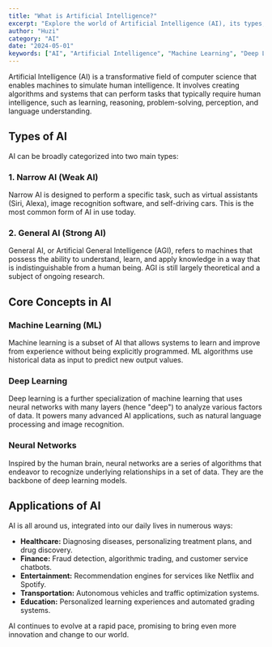 ```yaml
---
title: "What is Artificial Intelligence?"
excerpt: "Explore the world of Artificial Intelligence (AI), its types, applications, and impact on our daily lives. Understand the basics of machine learning, deep learning, and neural networks."
author: "Huzi"
category: "AI"
date: "2024-05-01"
keywords: ["AI", "Artificial Intelligence", "Machine Learning", "Deep Learning", "Technology"]
---
```


Artificial Intelligence (AI) is a transformative field of computer science that enables machines to simulate human intelligence. It involves creating algorithms and systems that can perform tasks that typically require human intelligence, such as learning, reasoning, problem-solving, perception, and language understanding.

## Types of AI

AI can be broadly categorized into two main types:

### 1. Narrow AI (Weak AI)
Narrow AI is designed to perform a specific task, such as virtual assistants (Siri, Alexa), image recognition software, and self-driving cars. This is the most common form of AI in use today.

### 2. General AI (Strong AI)
General AI, or Artificial General Intelligence (AGI), refers to machines that possess the ability to understand, learn, and apply knowledge in a way that is indistinguishable from a human being. AGI is still largely theoretical and a subject of ongoing research.

## Core Concepts in AI

### Machine Learning (ML)
Machine learning is a subset of AI that allows systems to learn and improve from experience without being explicitly programmed. ML algorithms use historical data as input to predict new output values.

### Deep Learning
Deep learning is a further specialization of machine learning that uses neural networks with many layers (hence "deep") to analyze various factors of data. It powers many advanced AI applications, such as natural language processing and image recognition.

### Neural Networks
Inspired by the human brain, neural networks are a series of algorithms that endeavor to recognize underlying relationships in a set of data. They are the backbone of deep learning models.

## Applications of AI
AI is all around us, integrated into our daily lives in numerous ways:
- **Healthcare:** Diagnosing diseases, personalizing treatment plans, and drug discovery.
- **Finance:** Fraud detection, algorithmic trading, and customer service chatbots.
- **Entertainment:** Recommendation engines for services like Netflix and Spotify.
- **Transportation:** Autonomous vehicles and traffic optimization systems.
- **Education:** Personalized learning experiences and automated grading systems.

AI continues to evolve at a rapid pace, promising to bring even more innovation and change to our world.